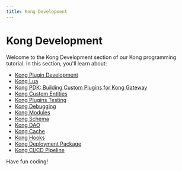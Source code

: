 ```yaml
---
title: Kong Development
---
```


# Kong Development

Welcome to the Kong Development section of our Kong programming tutorial. In this section, you'll learn about:

- [Kong Plugin Development](./0-kong-plugin-development.mdx)
- [Kong Lua](./1-kong-lua.mdx)
- [Kong PDK: Building Custom Plugins for Kong Gateway](./2-kong-pdk.mdx)
- [Kong Custom Entities](./3-kong-custom-entities.mdx)
- [Kong Plugins Testing](./4-kong-plugins-testing.mdx)
- [Kong Debugging](./5-kong-debugging.mdx)
- [Kong Modules](./6-kong-modules.mdx)
- [Kong Schema](./7-kong-schema.mdx)
- [Kong DAO](./8-kong-dao.mdx)
- [Kong Cache](./9-kong-cache.mdx)
- [Kong Hooks](./10-kong-hooks.mdx)
- [Kong Deployment Package](./11-kong-deployment-package.mdx)
- [Kong CI/CD Pipeline](./12-kong-cicd-pipeline.mdx)

Have fun coding!